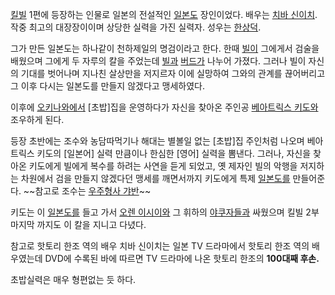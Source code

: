[[킬빌]] 1편에 등장하는 인물로 일본의 전설적인 [[일본도]] 장인이었다. 배우는 [[치바 신이치]]. 작중 최고의 대장장이이며 상당한 실력을 가진 실력자. 성우는 [[한상덕]].

그가 만든 일본도는 하나같이 천하제일의 명검이라고 한다. 한때 [[빌]]이 그에게서 검술을 배웠으며 그에게 두 자루의 칼을 주었는데 [[빌]]과 [[버드]]가 나누어 가졌다. 그러나 빌이 자신의 기대를 벗어나며 지나친 살상만을 저지르자 이에 실망하여 그와의 관계를 끊어버리고 그 이후 다시는 일본도를 만들지 않겠다고 맹세하였다. 

이후에 [[오키나와]]에서 [초밥]집을 운영하다가 자신을 찾아온 주인공 [[베아트릭스 키도]]와 조우하게 된다.

등장 초반에는 조수와 농담따먹기나 해대는 별볼일 없는 [초밥]집 주인처럼 나오며 베아트릭스 키도의 [일본어] 실력 만큼이나 한심한 [영어] 실력을 뽐낸다. 그러나, 자신을 찾아온 키도에게 빌에게 복수를 하려는 사연을 듣게 되었고, 옛 제자인 빌의 악행을 저지하는 차원에서 검을 만들지 않겠다던 맹세를 깨면서까지 키도에게 특제 [[일본도]]를 만들어준다. ~~참고로 조수는 [[우주형사 갸반]]~~

키도는 이 [[일본도]]를 들고 가서 [[오렌 이시이]]와 그 휘하의 [[야쿠자]]들과 싸웠으며 킬빌 2부 마지막 까지도 이 칼을 지니고 다녔다.

참고로 핫토리 한조 역의 배우 치바 신이치는 일본 TV 드라마에서 핫토리 한조 역의 배우였는데 DVD에 수록된 바에 따르면 TV 드라마에 나온 핫토리 한조의 '''100대째 후손.'''

초밥실력은 매우 형편없는 듯 하다.
